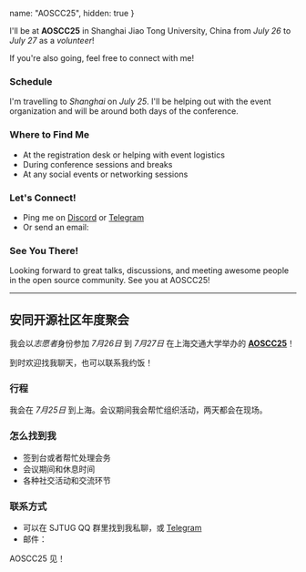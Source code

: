 
  name: "AOSCC25",
  hidden: true
}

I'll be at **AOSCC25** in Shanghai Jiao Tong University, China from *July 26* to *July 27* as a *volunteer*!

If you're also going, feel free to connect with me!

### Schedule

I'm travelling to *Shanghai* on *July 25*. I'll be helping out with the event organization and will be around both days of the conference.

### Where to Find Me

- At the registration desk or helping with event logistics
- During conference sessions and breaks
- At any social events or networking sessions

### Let's Connect!

- Ping me on [Discord](https://discord.com/users/533577231985934346) or [Telegram](https://t.me/lightquantum01)
- Or send an email: <MailTo template="self [at] lightquantum [dot] me" />

### See You There!

Looking forward to great talks, discussions, and meeting awesome people in the open source community. See you at AOSCC25!

---

## 安同开源社区年度聚会

我会以*志愿者*身份参加 *7月26日* 到 *7月27日* 在上海交通大学举办的 [**AOSCC25**](https://wiki.aosc.io/zh/community/aoscc/2025/)！

到时欢迎找我聊天，也可以联系我约饭！

### 行程

我会在 *7月25日* 到上海。会议期间我会帮忙组织活动，两天都会在现场。

### 怎么找到我

- 签到台或者帮忙处理会务
- 会议期间和休息时间
- 各种社交活动和交流环节

### 联系方式

- 可以在 SJTUG QQ 群里找到我私聊，或 [Telegram](https://t.me/lightquantum01)
- 邮件：<MailTo template="self [at] lightquantum [dot] me" />

AOSCC25 见！
